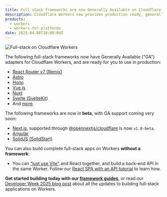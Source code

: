 ```yaml
---
title: Full-stack frameworks are now Generally Available on Cloudflare Workers
description: Cloudflare Workers now provides production ready, generally available (GA) support for React Router v7 (Remix), Astro, Hono, Vue.js, Nuxt, Svelte (SvelteKit), and more.
products:
  - workers
  - workers-for-platforms
date: 2025-04-08T18:00:00Z
---
```



<Image src={fullstackWorkers} alt="Full-stack on Cloudflare Workers" />

The following full-stack frameworks now have Generally Available ("GA") adapters for Cloudflare Workers, and are ready for you to use in production:

- [React Router v7 (Remix)](/workers/framework-guides/web-apps/react-router/)
- [Astro](/workers/framework-guides/web-apps/astro/)
- [Hono](/workers/framework-guides/web-apps/more-web-frameworks/hono/)
- [Vue.js](/workers/framework-guides/web-apps/vue/)
- [Nuxt](/workers/framework-guides/web-apps/more-web-frameworks/nuxt/)
- [Svelte (SvelteKit)](/workers/framework-guides/web-apps/svelte/)
- And [more](/workers/framework-guides/).

The following frameworks are now in **beta**, with GA support coming very soon:

- [Next.js](/workers/framework-guides/web-apps/nextjs/), supported through [@opennextjs/cloudflare](https://opennext.js.org/cloudflare) is now `v1.0-beta`.
- [Angular](/workers/framework-guides/web-apps/more-web-frameworks/angular/)
- [SolidJS (SolidStart)](/workers/framework-guides/web-apps/more-web-frameworks/solid/)

You can also build complete full-stack apps on Workers **without a framework**:

- You can [“just use Vite"](https://blog.cloudflare.com/introducing-the-cloudflare-vite-plugin) and React together, and build a back-end API in the same Worker. Follow our [React SPA with an API tutorial](/workers/vite-plugin/tutorial/) to learn how.


**Get started building today with our [framework guides](/workers/framework-guides/)**,  or read our [Developer Week 2025 blog post](https://blog.cloudflare.com/full-stack-development-on-cloudflare-workers) about all the updates to building full-stack applications on Workers.
